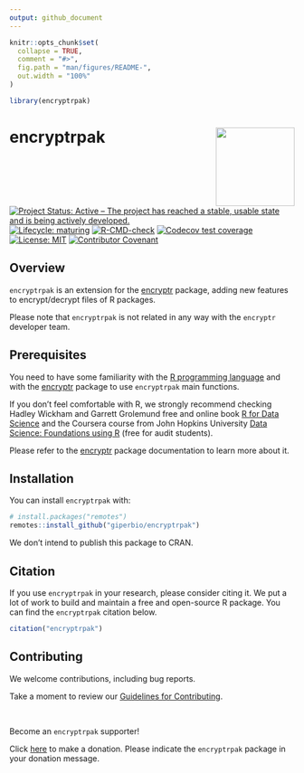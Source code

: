 ```yaml
---
output: github_document
---
```


<!-- README.md is generated from README.Rmd. Please edit that file -->

```r
knitr::opts_chunk$set(
  collapse = TRUE,
  comment = "#>",
  fig.path = "man/figures/README-",
  out.width = "100%"
)

library(encryptrpak)
```

# encryptrpak <a href='https://giperbio.github.io/encryptrpak/'><img src='man/figures/logo.png' align="right" height="139" /></a>

<!-- badges: start -->
[![Project Status: Active – The project has reached a stable, usable state and is being actively developed.](https://www.repostatus.org/badges/latest/active.svg)](https://www.repostatus.org/#active)
[![Lifecycle: maturing](https://img.shields.io/badge/lifecycle-maturing-blue.svg)](https://lifecycle.r-lib.org/articles/stages.html#maturing)
[![R-CMD-check](https://github.com/giperbio/encryptrpak/workflows/R-CMD-check/badge.svg)](https://github.com/giperbio/encryptrpak/actions)
[![Codecov test coverage](https://codecov.io/gh/giperbio/encryptrpak/branch/main/graph/badge.svg)](https://app.codecov.io/gh/giperbio/encryptrpak?branch=main)
[![License: MIT](https://img.shields.io/badge/license-MIT-green)](https://choosealicense.com/licenses/mit/)
[![Contributor Covenant](https://img.shields.io/badge/Contributor%20Covenant-v2.0%20adopted-ff69b4.svg)](https://giperbio.github.io/encryptrpak/CODE_OF_CONDUCT.html)
<!-- badges: end -->

## Overview

`encryptrpak` is an extension for the [encryptr](https://github.com/SurgicalInformatics/encryptr) package, adding new features to encrypt/decrypt files of R packages.

Please note that `encryptrpak` is not related in any way with the `encryptr` developer team.

## Prerequisites

You need to have some familiarity with the [R programming language](https://www.r-project.org/) and with the [encryptr](https://github.com/SurgicalInformatics/encryptr) package to use `encryptrpak` main functions.

If you don't feel comfortable with R, we strongly recommend checking Hadley Wickham and Garrett Grolemund free and online book [R for Data Science](https://r4ds.had.co.nz/) and the Coursera course from John Hopkins University [Data Science: Foundations using R](https://www.coursera.org/specializations/data-science-foundations-r) (free for audit students).

Please refer to the [encryptr](https://encrypt-r.org/) package documentation to learn more about it.

## Installation

You can install `encryptrpak` with:

``` r
# install.packages("remotes")
remotes::install_github("giperbio/encryptrpak")
```

We don't intend to publish this package to CRAN.

## Citation

If you use `encryptrpak` in your research, please consider citing it. We put a lot of work to build and maintain a free and open-source R package. You can find the `encryptrpak` citation below.

```r
citation("encryptrpak")
```

## Contributing

We welcome contributions, including bug reports.

Take a moment to review our [Guidelines for Contributing](https://giperbio.github.io/encryptrpak/CONTRIBUTING.html).

<br>

Become an `encryptrpak` supporter!

Click [here](https://github.com/sponsors/danielvartan) to make a donation. Please indicate the `encryptrpak` package in your donation message.
